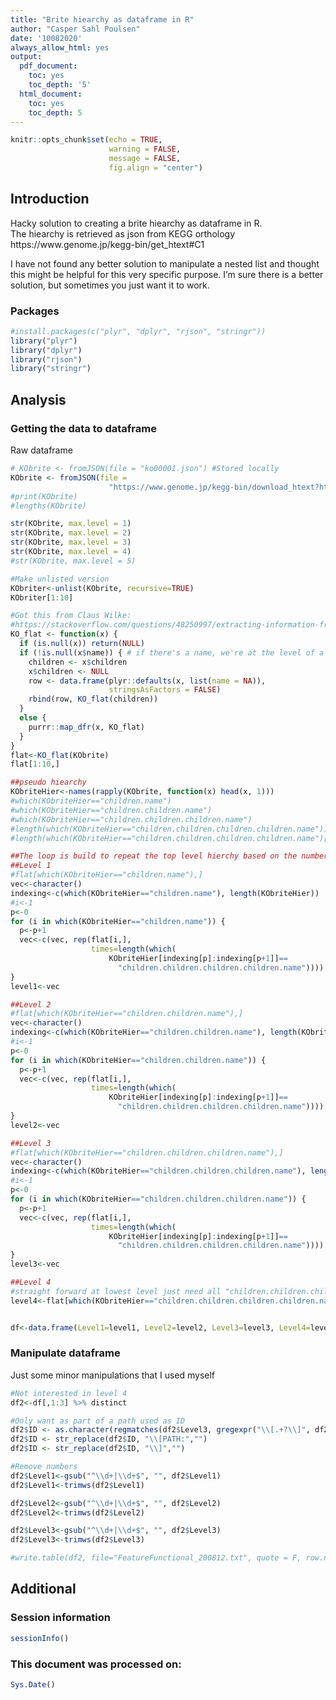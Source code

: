 ```yaml
---
title: "Brite hiearchy as dataframe in R"
author: "Casper Sahl Poulsen"
date: '10082020'
always_allow_html: yes
output:
  pdf_document:
    toc: yes
    toc_depth: '5'
  html_document:
    toc: yes
    toc_depth: 5
---
```


```r
knitr::opts_chunk$set(echo = TRUE,
                      warning = FALSE, 
                      message = FALSE,
                      fig.align = "center")
```

## Introduction
Hacky solution to creating a brite hiearchy as dataframe in R.   
The hiearchy is retrieved as json from KEGG orthology  
https://www.genome.jp/kegg-bin/get_htext#C1  

I have not found any better solution to manipulate a nested list and thought this might be helpful for this very specific purpose. I'm sure there is a better solution, but sometimes you just want it to work. 

### Packages 
```r
#install.packages(c("plyr", "dplyr", "rjson", "stringr"))
library("plyr")
library("dplyr")
library("rjson")
library("stringr")
```

## Analysis
### Getting the data to dataframe
Raw dataframe
```r
# KObrite <- fromJSON(file = "ko00001.json") #Stored locally
KObrite <- fromJSON(file = 
                      "https://www.genome.jp/kegg-bin/download_htext?htext=ko00001&format=json&filedir=")
#print(KObrite)
#lengths(KObrite)

str(KObrite, max.level = 1)
str(KObrite, max.level = 2)
str(KObrite, max.level = 3)
str(KObrite, max.level = 4)
#str(KObrite, max.level = 5)

#Make unlisted version
KObriter<-unlist(KObrite, recursive=TRUE)
KObriter[1:10]

#Got this from Claus Wilke:
#https://stackoverflow.com/questions/48250997/extracting-information-from-multi-level-nested-lists/48251877
KO_flat <- function(x) {
  if (is.null(x)) return(NULL)
  if (!is.null(x$name)) { # if there's a name, we're at the level of a person
    children <- x$children
    x$children <- NULL
    row <- data.frame(plyr::defaults(x, list(name = NA)),
                      stringsAsFactors = FALSE)
    rbind(row, KO_flat(children))
  }
  else {
    purrr::map_dfr(x, KO_flat)
  }
}
flat<-KO_flat(KObrite)
flat[1:10,]

##pseudo hiearchy
KObriteHier<-names(rapply(KObrite, function(x) head(x, 1)))
#which(KObriteHier=="children.name")
#which(KObriteHier=="children.children.name")
#which(KObriteHier=="children.children.children.name")
#length(which(KObriteHier=="children.children.children.children.name"))
#length(which(KObriteHier=="children.children.children.children.name")[indexing[1]:indexing[2]]) #Select first indexing to check

##The loop is build to repeat the top level hierchy based on the number of times "children.children.children.children.name" were observed in the given interval    
##Level 1
#flat[which(KObriteHier=="children.name"),]
vec<-character()
indexing<-c(which(KObriteHier=="children.name"), length(KObriteHier))
#i<-1
p<-0
for (i in which(KObriteHier=="children.name")) {
  p<-p+1
  vec<-c(vec, rep(flat[i,], 
                  times=length(which(
                      KObriteHier[indexing[p]:indexing[p+1]]==
                        "children.children.children.children.name"))))
}
level1<-vec

##Level 2
#flat[which(KObriteHier=="children.children.name"),]
vec<-character()
indexing<-c(which(KObriteHier=="children.children.name"), length(KObriteHier))
#i<-1
p<-0
for (i in which(KObriteHier=="children.children.name")) {
  p<-p+1
  vec<-c(vec, rep(flat[i,], 
                  times=length(which(
                      KObriteHier[indexing[p]:indexing[p+1]]==
                        "children.children.children.children.name"))))
}
level2<-vec

##Level 3
#flat[which(KObriteHier=="children.children.children.name"),]
vec<-character()
indexing<-c(which(KObriteHier=="children.children.children.name"), length(KObriteHier))
#i<-1
p<-0
for (i in which(KObriteHier=="children.children.children.name")) {
  p<-p+1
  vec<-c(vec, rep(flat[i,], 
                  times=length(which(
                      KObriteHier[indexing[p]:indexing[p+1]]==
                        "children.children.children.children.name"))))
}
level3<-vec

##Level 4 
#straight forward at lowest level just need all "children.children.children.children.name"
level4<-flat[which(KObriteHier=="children.children.children.children.name"),]


df<-data.frame(Level1=level1, Level2=level2, Level3=level3, Level4=level4)
```

### Manipulate dataframe
Just some minor manipulations that I used myself
```r
#Not interested in level 4 
df2<-df[,1:3] %>% distinct

#Only want as part of a path used as ID
df2$ID <- as.character(regmatches(df2$Level3, gregexpr("\\[.+?\\]", df2$Level3)))
df2$ID <- str_replace(df2$ID, "\\[PATH:","")
df2$ID <- str_replace(df2$ID, "\\]","")

#Remove numbers 
df2$Level1<-gsub("^\\d+|\\d+$", "", df2$Level1)    
df2$Level1<-trimws(df2$Level1)

df2$Level2<-gsub("^\\d+|\\d+$", "", df2$Level2)    
df2$Level2<-trimws(df2$Level2)

df2$Level3<-gsub("^\\d+|\\d+$", "", df2$Level3)    
df2$Level3<-trimws(df2$Level3)

#write.table(df2, file="FeatureFunctional_200812.txt", quote = F, row.names = F, sep="\t")
```


## Additional
### Session information
```r
sessionInfo()
```

### This document was processed on: 
```r
Sys.Date()
```

